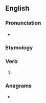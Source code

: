 ==English==

===Pronunciation===
* {{rhymes|aɪəθ|lang=en}}

===Etymology===
{{suffix|en|try|eth}}

===Verb===
{{head|en|verb form}}

# {{en-archaic third-person singular of|try}}

===Anagrams===
* {{anagrams|en|hitter|tireth|tither}}